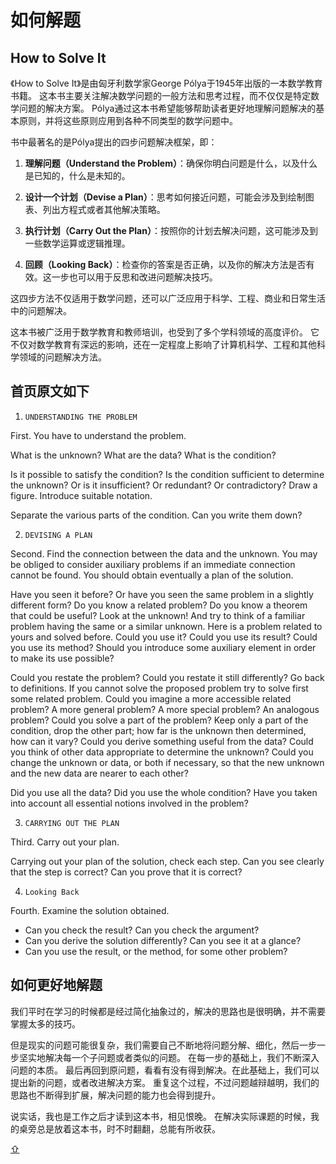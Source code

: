 # 如何解题

<a name="header"></a>

## How to Solve It
《How to Solve It》是由匈牙利数学家George Pólya于1945年出版的一本数学教育书籍。
这本书主要关注解决数学问题的一般方法和思考过程，而不仅仅是特定数学问题的解决方案。
Pólya通过这本书希望能够帮助读者更好地理解问题解决的基本原则，并将这些原则应用到各种不同类型的数学问题中。

书中最著名的是Pólya提出的四步问题解决框架，即：

1. **理解问题（Understand the Problem）**：确保你明白问题是什么，以及什么是已知的，什么是未知的。
  
2. **设计一个计划（Devise a Plan）**：思考如何接近问题，可能会涉及到绘制图表、列出方程式或者其他解决策略。

3. **执行计划（Carry Out the Plan）**：按照你的计划去解决问题，这可能涉及到一些数学运算或逻辑推理。

4. **回顾（Looking Back）**：检查你的答案是否正确，以及你的解决方法是否有效。这一步也可以用于反思和改进问题解决技巧。

这四步方法不仅适用于数学问题，还可以广泛应用于科学、工程、商业和日常生活中的问题解决。

这本书被广泛用于数学教育和教师培训，也受到了多个学科领域的高度评价。
它不仅对数学教育有深远的影响，还在一定程度上影响了计算机科学、工程和其他科学领域的问题解决方法。

## 首页原文如下

(@) `UNDERSTANDING THE PROBLEM`

First. You have to understand the problem.

What is the unknown? What are the data? What is the condition?

Is it possible to satisfy the condition? Is the condition sufficient to determine the unknown? Or 
is it insufficient? Or redundant? Or contradictory?
Draw a figure. Introduce suitable notation.

Separate the various parts of the condition. Can you write them down?

(@) `DEVISING A PLAN`

Second. Find the connection between the data and the unknown. You may be obliged to consider auxiliary problems if an immediate connection cannot be found. You should obtain eventually a plan of the solution.

Have you seen it before? Or have you seen the same problem in a slightly different form?
Do you know a related problem? Do you know a theorem that could be useful?
Look at the unknown! And try to think of a familiar problem having the same or a similar unknown.
Here is a problem related to yours and solved before. Could you use it? Could you use its result? Could you use its method? Should you introduce some auxiliary element in order to make its use possible?

Could you restate the problem? Could you restate it still differently? Go back to definitions.
If you cannot solve the proposed problem try to solve first some related problem. Could you imagine a more accessible related problem? A more general problem? A more special problem? An analogous problem? Could you solve a part of the problem? Keep only a part of the condition, drop the other part; how far is the unknown then determined, how can it vary? Could you derive something useful from the data? Could you think of other data appropriate to determine the unknown? Could you change the unknown or data, or both if necessary, so that the new unknown and the new data are nearer to each other?

Did you use all the data? Did you use the whole condition? Have you taken into account all essential notions involved in the problem?

(@) `CARRYING OUT THE PLAN`

Third. Carry out your plan.

Carrying out your plan of the solution, check each step. Can you see clearly that the step is correct? Can you prove that it is correct?

(@) `Looking Back`

Fourth. Examine the solution obtained.

* Can you check the result? Can you check the argument?
* Can you derive the solution differently? Can you see it at a glance?
* Can you use the result, or the method, for some other problem?

## 如何更好地解题
我们平时在学习的时候都是经过简化抽象过的，解决的思路也是很明确，并不需要掌握太多的技巧。

但是现实的问题可能很复杂，我们需要自己不断地将问题分解、细化，然后一步一步坚实地解决每一个子问题或者类似的问题。
在每一步的基础上，我们不断深入问题的本质。
最后再回到原问题，看看有没有得到解决。在此基础上，我们可以提出新的问题，或者改进解决方案。
重复这个过程，不过问题越辩越明，我们的思路也不断得到扩展，解决问题的能力也会得到提升。

说实话，我也是工作之后才读到这本书，相见恨晚。
在解决实际课题的时候，我的桌旁总是放着这本书，时不时翻翻，总能有所收获。

[⇧](#header)